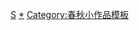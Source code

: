 {{asbox
|image=Cernuschi Museum 20060812 095.jpg
|category=春秋人物小作品
|name=Template:春秋人小作品
|subject=关于[[春秋時期|春秋]][[:Category:春秋人|人物]]的
}}<noinclude>
[[Category:中国各朝代人物小作品模板|S]]
[[Category:春秋人物小作品|*]]
[[Category:春秋小作品模板]]
</noinclude>